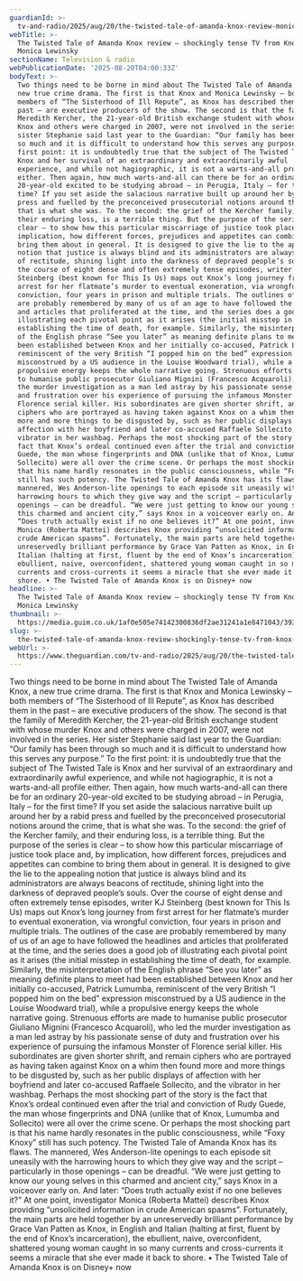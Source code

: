 ```yaml
---
guardianId: >-
  tv-and-radio/2025/aug/20/the-twisted-tale-of-amanda-knox-review-monica-lewinsky-disney-plus
webTitle: >-
  The Twisted Tale of Amanda Knox review – shockingly tense TV from Knox and
  Monica Lewinsky 
sectionName: Television & radio
webPublicationDate: '2025-08-20T04:00:33Z'
bodyText: >-
  Two things need to be borne in mind about The Twisted Tale of Amanda Knox, a
  new true crime drama. The first is that Knox and Monica Lewinsky – both
  members of “The Sisterhood of Ill Repute”, as Knox has described them in the
  past – are executive producers of the show. The second is that the family of
  Meredith Kercher, the 21-year-old British exchange student with whose murder
  Knox and others were charged in 2007, were not involved in the series. Her
  sister Stephanie said last year to the Guardian: “Our family has been through
  so much and it is difficult to understand how this serves any purpose.” To the
  first point: it is undoubtedly true that the subject of The Twisted Tale is
  Knox and her survival of an extraordinary and extraordinarily awful
  experience, and while not hagiographic, it is not a warts-and-all profile
  either. Then again, how much warts-and-all can there be for an ordinary
  20-year-old excited to be studying abroad – in Perugia, Italy – for the first
  time? If you set aside the salacious narrative built up around her by a rabid
  press and fuelled by the preconceived prosecutorial notions around the crime,
  that is what she was. To the second: the grief of the Kercher family, and
  their enduring loss, is a terrible thing. But the purpose of the series is
  clear – to show how this particular miscarriage of justice took place and, by
  implication, how different forces, prejudices and appetites can combine to
  bring them about in general. It is designed to give the lie to the appealing
  notion that justice is always blind and its administrators are always beacons
  of rectitude, shining light into the darkness of depraved people’s souls. Over
  the course of eight dense and often extremely tense episodes, writer KJ
  Steinberg (best known for This Is Us) maps out Knox’s long journey from first
  arrest for her flatmate’s murder to eventual exoneration, via wrongful
  conviction, four years in prison and multiple trials. The outlines of the case
  are probably remembered by many of us of an age to have followed the headlines
  and articles that proliferated at the time, and the series does a good job of
  illustrating each pivotal point as it arises (the initial misstep in
  establishing the time of death, for example. Similarly, the misinterpretation
  of the English phrase “See you later” as meaning definite plans to meet had
  been established between Knox and her initially co-accused, Patrick Lumumba,
  reminiscent of the very British “I popped him on the bed” expression
  misconstrued by a US audience in the Louise Woodward trial), while a
  propulsive energy keeps the whole narrative going. Strenuous efforts are made
  to humanise public prosecutor Giuliano Mignini (Francesco Acquaroli), who led
  the murder investigation as a man led astray by his passionate sense of duty
  and frustration over his experience of pursuing the infamous Monster of
  Florence serial killer. His subordinates are given shorter shrift, and remain
  ciphers who are portrayed as having taken against Knox on a whim then found
  more and more things to be disgusted by, such as her public displays of
  affection with her boyfriend and later co-accused Raffaele Sollecito, and the
  vibrator in her washbag. Perhaps the most shocking part of the story is the
  fact that Knox’s ordeal continued even after the trial and conviction of Rudy
  Guede, the man whose fingerprints and DNA (unlike that of Knox, Lumumba and
  Sollecito) were all over the crime scene. Or perhaps the most shocking part is
  that his name hardly resonates in the public consciousness, while “Foxy Knoxy”
  still has such potency. The Twisted Tale of Amanda Knox has its flaws. The
  mannered, Wes Anderson-lite openings to each episode sit uneasily with the
  harrowing hours to which they give way and the script – particularly in those
  openings – can be dreadful. “We were just getting to know our young selves in
  this charmed and ancient city,” says Knox in a voiceover early on. And later:
  “Does truth actually exist if no one believes it?” At one point, investigator
  Monica (Roberta Mattei) describes Knox providing “unsolicited information in
  crude American spasms”. Fortunately, the main parts are held together by an
  unreservedly brilliant performance by Grace Van Patten as Knox, in English and
  Italian (halting at first, fluent by the end of Knox’s incarceration), the
  ebullient, naive, overconfident, shattered young woman caught in so many
  currents and cross-currents it seems a miracle that she ever made it back to
  shore. • The Twisted Tale of Amanda Knox is on Disney+ now
headline: >-
  The Twisted Tale of Amanda Knox review – shockingly tense TV from Knox and
  Monica Lewinsky 
thumbnail: >-
  https://media.guim.co.uk/1af0e505e74142300836df2ae31241a1e8471043/393_0_2497_1996/500.jpg
slug: >-
  the-twisted-tale-of-amanda-knox-review-shockingly-tense-tv-from-knox-and-monica-lewinsky
webUrl: >-
  https://www.theguardian.com/tv-and-radio/2025/aug/20/the-twisted-tale-of-amanda-knox-review-monica-lewinsky-disney-plus
---
```

Two things need to be borne in mind about The Twisted Tale of Amanda Knox, a new true crime drama. The first is that Knox and Monica Lewinsky – both members of “The Sisterhood of Ill Repute”, as Knox has described them in the past – are executive producers of the show. The second is that the family of Meredith Kercher, the 21-year-old British exchange student with whose murder Knox and others were charged in 2007, were not involved in the series. Her sister Stephanie said last year to the Guardian: “Our family has been through so much and it is difficult to understand how this serves any purpose.” To the first point: it is undoubtedly true that the subject of The Twisted Tale is Knox and her survival of an extraordinary and extraordinarily awful experience, and while not hagiographic, it is not a warts-and-all profile either. Then again, how much warts-and-all can there be for an ordinary 20-year-old excited to be studying abroad – in Perugia, Italy – for the first time? If you set aside the salacious narrative built up around her by a rabid press and fuelled by the preconceived prosecutorial notions around the crime, that is what she was. To the second: the grief of the Kercher family, and their enduring loss, is a terrible thing. But the purpose of the series is clear – to show how this particular miscarriage of justice took place and, by implication, how different forces, prejudices and appetites can combine to bring them about in general. It is designed to give the lie to the appealing notion that justice is always blind and its administrators are always beacons of rectitude, shining light into the darkness of depraved people’s souls. Over the course of eight dense and often extremely tense episodes, writer KJ Steinberg (best known for This Is Us) maps out Knox’s long journey from first arrest for her flatmate’s murder to eventual exoneration, via wrongful conviction, four years in prison and multiple trials. The outlines of the case are probably remembered by many of us of an age to have followed the headlines and articles that proliferated at the time, and the series does a good job of illustrating each pivotal point as it arises (the initial misstep in establishing the time of death, for example. Similarly, the misinterpretation of the English phrase “See you later” as meaning definite plans to meet had been established between Knox and her initially co-accused, Patrick Lumumba, reminiscent of the very British “I popped him on the bed” expression misconstrued by a US audience in the Louise Woodward trial), while a propulsive energy keeps the whole narrative going. Strenuous efforts are made to humanise public prosecutor Giuliano Mignini (Francesco Acquaroli), who led the murder investigation as a man led astray by his passionate sense of duty and frustration over his experience of pursuing the infamous Monster of Florence serial killer. His subordinates are given shorter shrift, and remain ciphers who are portrayed as having taken against Knox on a whim then found more and more things to be disgusted by, such as her public displays of affection with her boyfriend and later co-accused Raffaele Sollecito, and the vibrator in her washbag. Perhaps the most shocking part of the story is the fact that Knox’s ordeal continued even after the trial and conviction of Rudy Guede, the man whose fingerprints and DNA (unlike that of Knox, Lumumba and Sollecito) were all over the crime scene. Or perhaps the most shocking part is that his name hardly resonates in the public consciousness, while “Foxy Knoxy” still has such potency. The Twisted Tale of Amanda Knox has its flaws. The mannered, Wes Anderson-lite openings to each episode sit uneasily with the harrowing hours to which they give way and the script – particularly in those openings – can be dreadful. “We were just getting to know our young selves in this charmed and ancient city,” says Knox in a voiceover early on. And later: “Does truth actually exist if no one believes it?” At one point, investigator Monica (Roberta Mattei) describes Knox providing “unsolicited information in crude American spasms”. Fortunately, the main parts are held together by an unreservedly brilliant performance by Grace Van Patten as Knox, in English and Italian (halting at first, fluent by the end of Knox’s incarceration), the ebullient, naive, overconfident, shattered young woman caught in so many currents and cross-currents it seems a miracle that she ever made it back to shore. • The Twisted Tale of Amanda Knox is on Disney+ now
